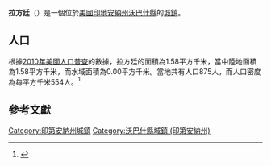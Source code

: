 {{noteTA
|G1=USState
|G2=地名
|G3=Unit
}}
{{Infobox settlement
|name            = 拉方廷
|native_name = La Fontaine
|settlement_type          = [[鎮|城鎮]]
|image_skyline            = Wabash County Indiana Incorporated and Unincorporated areas La Fontaine Highlighted 1840842.svg
|imagesize                = 250px
|image_map                = 
|mapsize                  = 
|subdivision_type         = [[世界政區索引|國家]]
|subdivision_type1        = [[美国州份|州份]]
|subdivision_type2        = [[印地安納州行政區劃|縣]]
|subdivision_name         = [[美国|美国]]
|subdivision_name1        = [[印地安納州|印地安納州]]
|subdivision_name2        = [[沃巴什縣_(印地安納州)|沃巴什縣]]
|elevation_ft             = 801
|elevation_m              = 244
|timezone                 = [[北美东部时区|EST]]
|area_total_km2           = 1.58
|area_land_km2            = 1.58
|area_water_km2           = 0.00
|area_total_sq_mi         = 
|area_land_sq_mi          = 
|area_water_sq_mi         = 
|population_as_of         = [[2010年美國人口普查|2010]]
|population_footnotes     = 
|population_total         = 875
|population_density_km2   = auto
|population_density_sq_mi = auto
|utc_offset               = -5
|coordinates              = {{coord|40|40|23|N|85|43|18|W|display=inline,title}}
| coor_pinpoint           = 
| coordinates_footnotes   = 
|timezone_DST             = EDT
|utc_offset_DST           = -4
|postal_code_type         = [[美國郵區編號|郵區編號]]
|postal_code              = 46940
|area_code                = [[北美電話區號765|765]]
|blank_name = [[地名信息系统|GNIS ID]]
|blank_info = 449679<ref name="GNIS">{{cite gnis|449679|La Fontaine}}</ref>
}}
'''拉方廷'''（{{lang-en|La Fontaine}}）是一個位於[[美國|美國]][[印地安納州|印地安納州]][[沃巴什縣_(印地安納州)|沃巴什縣]]的[[鎮|城鎮]]。

== 人口 ==
根據[[2010年美國人口普查|2010年美國人口普查]]的數據，拉方廷的面積為1.58平方千米，當中陸地面積為1.58平方千米，而水域面積為0.00平方千米。當地共有人口875人，而人口密度為每平方千米554人。<ref name="GR8">{{cite web|url=http://factfinder2.census.gov|publisher=[[美国人口调查局|美国人口调查局]]|accessdate=2011-05-14|title=American FactFinder|archive-date=2013-09-11|archive-url=https://web.archive.org/web/20130911234518/http://factfinder2.census.gov/|dead-url=no}}</ref>

== 參考文獻 ==
{{reflist}}

{{沃巴什縣 (印地安納州)}}
{{Authority control}}

{{DEFAULTSORT:La Fontaine, Indiana}}
[[Category:印第安納州城鎮|Category:印第安納州城鎮]]
[[Category:沃巴什縣城鎮_(印第安納州)|Category:沃巴什縣城鎮 (印第安納州)]]

{{Indiana-geo-stub}}